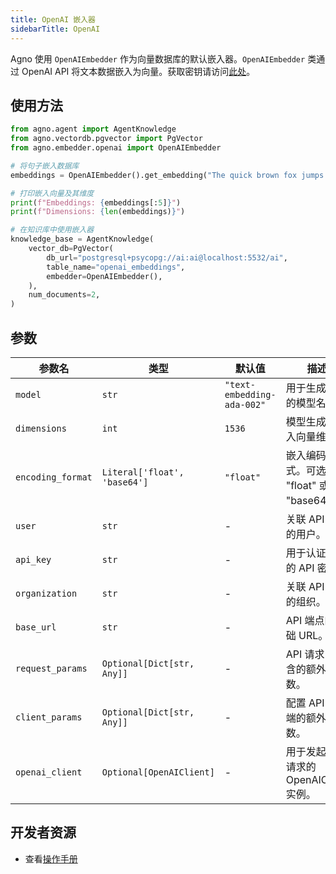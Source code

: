 ```yaml
---
title: OpenAI 嵌入器
sidebarTitle: OpenAI
---
```

Agno 使用 `OpenAIEmbedder` 作为向量数据库的默认嵌入器。`OpenAIEmbedder` 类通过 OpenAI API 将文本数据嵌入为向量。获取密钥请访问[此处](https://platform.openai.com/api-keys)。

## 使用方法

```python cookbook/embedders/openai_embedder.py
from agno.agent import AgentKnowledge
from agno.vectordb.pgvector import PgVector
from agno.embedder.openai import OpenAIEmbedder

# 将句子嵌入数据库
embeddings = OpenAIEmbedder().get_embedding("The quick brown fox jumps over the lazy dog.")

# 打印嵌入向量及其维度
print(f"Embeddings: {embeddings[:5]}")
print(f"Dimensions: {len(embeddings)}")

# 在知识库中使用嵌入器
knowledge_base = AgentKnowledge(
    vector_db=PgVector(
        db_url="postgresql+psycopg://ai:ai@localhost:5532/ai",
        table_name="openai_embeddings",
        embedder=OpenAIEmbedder(),
    ),
    num_documents=2,
)
```

## 参数

| 参数名         | 类型                         | 默认值                    | 描述                                                                      |
| ----------------- | ---------------------------- | -------------------------- | -------------------------------------------------------------------------------- |
| `model`           | `str`                        | `"text-embedding-ada-002"` | 用于生成嵌入的模型名称。                            |
| `dimensions`      | `int`                        | `1536`                     | 模型生成的嵌入向量维度。                     |
| `encoding_format` | `Literal['float', 'base64']` | `"float"`                  | 嵌入编码格式。可选值为 "float" 或 "base64"。 |
| `user`            | `str`                        | -                          | 关联 API 请求的用户。                                        |
| `api_key`         | `str`                        | -                          | 用于认证请求的 API 密钥。                                    |
| `organization`    | `str`                        | -                          | 关联 API 请求的组织。                                |
| `base_url`        | `str`                        | -                          | API 端点的基础 URL。                                               |
| `request_params`  | `Optional[Dict[str, Any]]`   | -                          | API 请求中包含的额外参数。                             |
| `client_params`   | `Optional[Dict[str, Any]]`   | -                          | 配置 API 客户端的额外参数。                            |
| `openai_client`   | `Optional[OpenAIClient]`     | -                          | 用于发起 API 请求的 OpenAIClient 实例。                  |

## 开发者资源
- 查看[操作手册](https://github.com/agno-agi/agno/blob/main/cookbook/agent_concepts/knowledge/embedders/openai_embedder.py)